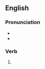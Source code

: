 ==English==

===Pronunciation===
* {{IPA|en|/dɪtʃt/}}
* {{rhymes|en|ɪtʃt|s=1}}

===Verb===
{{head|en|verb form}}

# {{en-past of|ditch}}